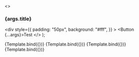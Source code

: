 
<Meta
  title="Design-system/widgets/TestComponent/Primary button test"
  component={TestComponent}
/>

  <>
    <h3>{args.title}</h3>
    <div
      style={{
        padding: "50px",
        background: "#fff",
      }}
    >
      <TestComponent colorScheme={colorScheme}>
        <Button {...args}>Test</Button>
      </TestComponent>
    </div>
  </>
);

<Canvas>
  <Story
    name="primary"
    args={{
      title: "Primary",
      variant: "primary",
    }}
  >
    {Template.bind({})}
  </Story>
  <Story
    name="primary hover"
    args={{
      title: "Primary hover",
      variant: "primary",
      isHover: true,
    }}
  >
    {Template.bind({})}
  </Story>
  <Story
    name="primary active"
    args={{
      title: "Primary active",
      variant: "primary",
      isActive: true,
    }}
  >
    {Template.bind({})}
  </Story>
  <Story
    name="primary disabled"
    args={{
      title: "Primary disabled",
      variant: "primary",
      isDisabled: true,
    }}
  >
    {Template.bind({})}
  </Story>
</Canvas>
